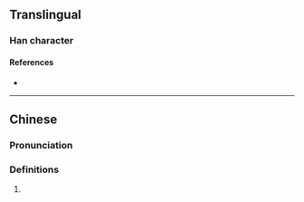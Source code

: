 {{character info}}
==Translingual==

===Han character===
{{Han char|rn=9|rad=人|as=12|sn=14|four=21299|canj=OMWD,XOMWD|ids=⿰亻粟}}

====References====
* {{Han ref|kx=0118.051|hdz=10217.170|uh=50F3|ud=20723|bh=E0F4|bd=57588}}

----

==Chinese==
{{zh-forms}}

===Pronunciation===
{{zh-pron
|m=sù
|c=suk1
}}

===Definitions===
{{zh-hanzi}}

# {{zh-only|傈僳|[[Lisu]]}}